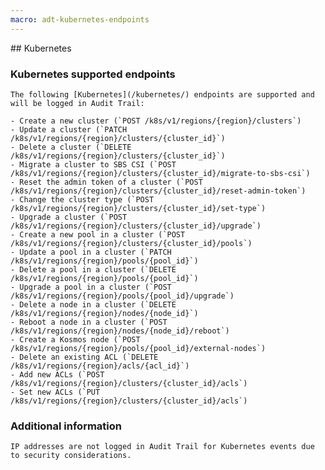 ```yaml
---
macro: adt-kubernetes-endpoints
---
```


<Accordion>
  ## Kubernetes

  ### Kubernetes supported endpoints

    The following [Kubernetes](/kubernetes/) endpoints are supported and will be logged in Audit Trail:

    - Create a new cluster (`POST /k8s/v1/regions/{region}/clusters`)
    - Update a cluster (`PATCH /k8s/v1/regions/{region}/clusters/{cluster_id}`)
    - Delete a cluster (`DELETE /k8s/v1/regions/{region}/clusters/{cluster_id}`)
    - Migrate a cluster to SBS CSI (`POST /k8s/v1/regions/{region}/clusters/{cluster_id}/migrate-to-sbs-csi`)
    - Reset the admin token of a cluster (`POST /k8s/v1/regions/{region}/clusters/{cluster_id}/reset-admin-token`)
    - Change the cluster type (`POST /k8s/v1/regions/{region}/clusters/{cluster_id}/set-type`)
    - Upgrade a cluster (`POST /k8s/v1/regions/{region}/clusters/{cluster_id}/upgrade`)
    - Create a new pool in a cluster (`POST /k8s/v1/regions/{region}/clusters/{cluster_id}/pools`)
    - Update a pool in a cluster (`PATCH /k8s/v1/regions/{region}/pools/{pool_id}`)
    - Delete a pool in a cluster (`DELETE /k8s/v1/regions/{region}/pools/{pool_id}`)
    - Upgrade a pool in a cluster (`POST /k8s/v1/regions/{region}/pools/{pool_id}/upgrade`)
    - Delete a node in a cluster (`DELETE /k8s/v1/regions/{region}/nodes/{node_id}`)
    - Reboot a node in a cluster (`POST /k8s/v1/regions/{region}/nodes/{node_id}/reboot`)
    - Create a Kosmos node (`POST /k8s/v1/regions/{region}/pools/{pool_id}/external-nodes`)
    - Delete an existing ACL (`DELETE /k8s/v1/regions/{region}/acls/{acl_id}`)
    - Add new ACLs (`POST /k8s/v1/regions/{region}/clusters/{cluster_id}/acls`)
    - Set new ACLs (`PUT /k8s/v1/regions/{region}/clusters/{cluster_id}/acls`)

  ### Additional information

    IP addresses are not logged in Audit Trail for Kubernetes events due to security considerations.
</Accordion>